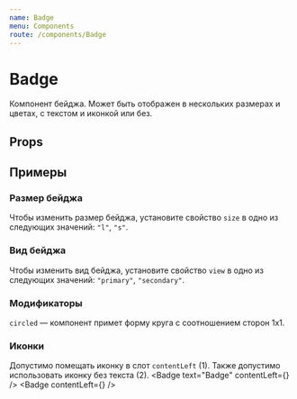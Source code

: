 ```yaml
---
name: Badge
menu: Components
route: /components/Badge
---
```





<TypoSelect />
<ThemeSelect />

# Badge
Компонент бейджа. Может быть отображен в нескольких размерах и цветах, с текстом и иконкой или без.
<ThemeBackground showcase>
    <Badge text="Badge" view="primary" />
</ThemeBackground>

## Props
<Props of={Badge} />

## Примеры

### Размер бейджа
Чтобы изменить размер бейджа, установите свойство ``size`` в одно из следующих значений: ``"l"``, ``"s"``.
<Playground>
  <ThemeBackground spaced>
    <Badge text="Badge" size="l" />
    <Badge text="Badge" size="s" />
  </ThemeBackground>
</Playground>

### Вид бейджа
Чтобы изменить вид бейджа, установите свойство ``view`` в одно из следующих значений: ``"primary"``, ``"secondary"``.
<Playground>
  <ThemeBackground spaced>
    <Badge text="Badge" view="primary" />
    <Badge text="Badge" view="secondary" />
  </ThemeBackground>
</Playground>

### Модификаторы
``circled`` — компонент примет форму круга с соотношением сторон 1x1.
<Playground>
  <ThemeBackground spaced>
    <Badge text="8" size="l" view="primary" circled />
  </ThemeBackground>
</Playground>

### Иконки
Допустимо помещать иконку в слот ``contentLeft`` (1). Также допустимо использовать иконку без текста (2).
<Playground>
  <ThemeBackground spaced>
    <Badge text="Badge" contentLeft={<IconDownload />} />
    <Badge contentLeft={<IconDownload />} />
  </ThemeBackground>
</Playground>
